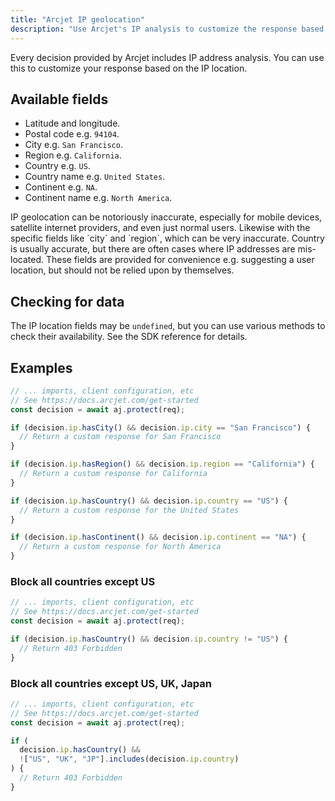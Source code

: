 ```yaml
---
title: "Arcjet IP geolocation"
description: "Use Arcjet's IP analysis to customize the response based on the IP location."
---
```



Every decision provided by Arcjet includes IP address analysis. You can use this
to customize your response based on the IP location.

## Available fields

- Latitude and longitude.
- Postal code e.g. `94104`.
- City e.g. `San Francisco`.
- Region e.g. `California`.
- Country e.g. `US`.
- Country name e.g. `United States`.
- Continent e.g. `NA`.
- Continent name e.g. `North America`.

<Aside type="caution">
  IP geolocation can be notoriously inaccurate, especially for mobile devices,
  satellite internet providers, and even just normal users. Likewise with the
  specific fields like `city` and `region`, which can be very inaccurate.
  Country is usually accurate, but there are often cases where IP addresses are
  mis-located. These fields are provided for convenience e.g. suggesting a user
  location, but should not be relied upon by themselves.
</Aside>

## Checking for data

The IP location fields may be `undefined`, but you can use various methods to
check their availability. See the SDK reference for details.

## Examples

```ts
// ... imports, client configuration, etc
// See https://docs.arcjet.com/get-started
const decision = await aj.protect(req);

if (decision.ip.hasCity() && decision.ip.city == "San Francisco") {
  // Return a custom response for San Francisco
}

if (decision.ip.hasRegion() && decision.ip.region == "California") {
  // Return a custom response for California
}

if (decision.ip.hasCountry() && decision.ip.country == "US") {
  // Return a custom response for the United States
}

if (decision.ip.hasContinent() && decision.ip.continent == "NA") {
  // Return a custom response for North America
}
```

### Block all countries except US

```ts
// ... imports, client configuration, etc
// See https://docs.arcjet.com/get-started
const decision = await aj.protect(req);

if (decision.ip.hasCountry() && decision.ip.country != "US") {
  // Return 403 Forbidden
}
```

### Block all countries except US, UK, Japan

```ts
// ... imports, client configuration, etc
// See https://docs.arcjet.com/get-started
const decision = await aj.protect(req);

if (
  decision.ip.hasCountry() &&
  !["US", "UK", "JP"].includes(decision.ip.country)
) {
  // Return 403 Forbidden
}
```
